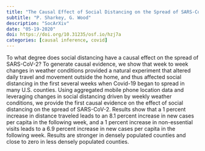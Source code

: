 ```yaml
---
title: "The Causal Effect of Social Distancing on the Spread of SARS-CoV-2"
subtitle: "P. Sharkey, G. Wood"
description: "SocArXiv"
date: "05-19-2020"
doi: https://doi.org/10.31235/osf.io/hzj7a
categories: [causal inference, covid]
---
```


To what degree does social distancing have a causal effect on the spread of SARS-CoV-2? To generate causal evidence, we show that week to week changes in weather conditions provided a natural experiment that altered daily travel and movement outside the home, and thus affected social distancing in the first several weeks when Covid-19 began to spread in many U.S. counties. Using aggregated mobile phone location data and leveraging changes in social distancing driven by weekly weather conditions, we provide the first causal evidence on the effect of social distancing on the spread of SARS-CoV-2. Results show that a 1 percent increase in distance traveled leads to an 8.1 percent increase in new cases per capita in the following week, and a 1 percent increase in non-essential visits leads to a 6.9 percent increase in new cases per capita in the following week. Results are stronger in densely populated counties and close to zero in less densely populated counties.
